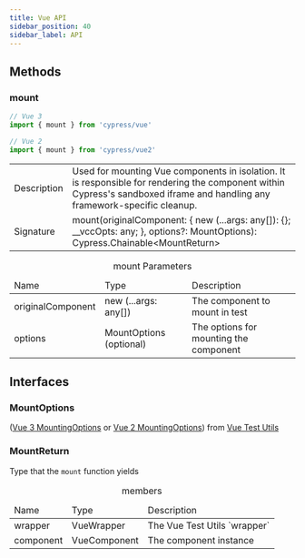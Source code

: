 ```yaml
---
title: Vue API
sidebar_position: 40
sidebar_label: API
---
```


## Methods

### mount

```js
// Vue 3
import { mount } from 'cypress/vue'

// Vue 2
import { mount } from 'cypress/vue2'
```

<table class="api-table table-list">
  <tr>
    <td>Description</td>
    <td>
      Used for mounting Vue components in isolation. It is responsible for
      rendering the component within Cypress's sandboxed iframe and handling any
      framework-specific cleanup.
    </td>
  </tr>
  <tr>
    <td>Signature</td>
    <td>
      mount(originalComponent: &lbrace; new (...args: any[]): {}; __vccOpts:
      any; &rbrace;, options?: MountOptions):
      Cypress.Chainable&lt;MountReturn&gt;
    </td>
  </tr>
</table>

<table class="api-table">
  <caption>mount Parameters</caption>
  <thead>
    <td>Name</td>
    <td>Type</td>
    <td>Description</td>
  </thead>
  <tr>
    <td>originalComponent</td>
    <td>new (...args: any[])</td>
    <td>The component to mount in test</td>
  </tr>
  <tr>
    <td>options</td>
    <td>MountOptions (optional)</td>
    <td>The options for mounting the component</td>
  </tr>
</table>

## Interfaces

### MountOptions

([Vue 3 MountingOptions](https://test-utils.vuejs.org/api/#mount) or
[Vue 2 MountingOptions](https://v1.test-utils.vuejs.org/api/options.html)) from
[Vue Test Utils](https://test-utils.vuejs.org/)

### MountReturn

Type that the `mount` function yields

<table class="api-table">
  <caption>members</caption>
  <thead>
    <td>Name</td>
    <td>Type</td>
    <td>Description</td>
  </thead>
  <tr>
    <td>wrapper</td>
    <td>VueWrapper</td>
    <td>The Vue Test Utils `wrapper`</td>
  </tr>
  <tr>
    <td>component</td>
    <td>VueComponent</td>
    <td>The component instance</td>
  </tr>
</table>
